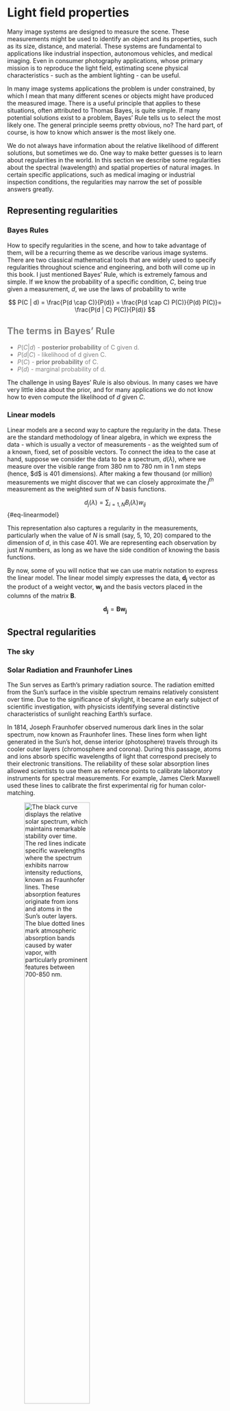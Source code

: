 # Light field properties {#sec-lightfield-properties}

Many image systems are designed to measure the scene. These measurements might be used to identify an object and its properties, such as its size, distance, and material. These systems are fundamental to applications like industrial inspection, autonomous vehicles, and medical imaging. Even in consumer photography applications, whose primary mission is to reproduce the light field, estimating scene physical characteristics - such as the ambient lighting - can be useful.

In many image systems applications the problem is under constrained, by which I mean that many different scenes or objects might have produced the measured image. There is a useful principle that applies to these situations, often attributed to Thomas Bayes, is quite simple. If many potential solutions exist to a problem, Bayes' Rule tells us to select the most likely one. The general principle seems pretty obvious, no? The hard part, of course, is how to know which answer is the most likely one.

We do not always have information about the relative likelihood of different solutions, but sometimes we do. One way to make better guesses is to learn about regularities in the world. In this section we describe some regularities about the spectral (wavelength) and spatial properties of natural images. In certain specific applications, such as medical imaging or industrial inspection conditions, the regularities may narrow the set of possible answers greatly.

## Representing regularities

### Bayes Rules

How to specify regularities in the scene, and how to take advantage of them, will be a recurring theme as we describe various image systems. There are two classical mathematical tools that are widely used to specify regularities throughout science and engineering, and both will come up in this book. I just mentioned Bayes' Rule, which is extremely famous and simple. If we know the probability of a specific condition, $C$, being true given a measurement, $d$, we use the laws of probability to write

$$
P(C | d) = \frac{P(d \cap C)}{P(d)} = \frac{P(d \cap C) P(C)}{P(d) P(C)}= \frac{P(d | C) P(C)}{P(d)}
$$

::: {#Bays-terms .callout-note style="color: gray" appearance="simple"}
## The terms in Bayes' Rule

-   $P(C | d)$ - **posterior probability** of C given d.
-   $P(d|C)$ - likelihood of d given C.
-   $P(C)$ - **prior probability** of C.
-   $P(d)$ - marginal probability of d.
:::

The challenge in using Bayes' Rule is also obvious. In many cases we have very little idea about the prior, and for many applications we do not know how to even compute the likelihood of $d$ given $C$.

### Linear models

Linear models are a second way to capture the regularity in the data. These are the standard methodology of linear algebra, in which we express the data - which is usually a vector of measurements - as the weighted sum of a known, fixed, set of possible vectors. To connect the idea to the case at hand, suppose we consider the data to be a spectrum, $d(\lambda)$, where we measure over the visible range from 380 nm to 780 nm in 1 nm steps (hence, \$d\$ is 401 dimensions). After making a few thousand (or million) measurements we might discover that we can closely approximate the $j^{th}$ measurement as the weighted sum of $N$ basis functions.

$$d_j(\lambda) = \sum_{i=1,N} B_i(\lambda) w_{ij}$$ {#eq-linearmodel}

This representation also captures a regularity in the measurements, particularly when the value of $N$ is small (say, 5, 10, 20) compared to the dimension of $d$, in this case 401. We are representing each observation by just $N$ numbers, as long as we have the side condition of knowing the basis functions.

By now, some of you will notice that we can use matrix notation to express the linear model. The linear model simply expresses the data, $\mathbf{d_j}$ vector as the product of a weight vector, $\mathbf{w_j}$ and the basis vectors placed in the columns of the matrix $\mathbf{B}$.

$$\mathbf{d_j} = \mathbf{B} \mathbf{w_j}$$

## Spectral regularities

### The sky

```{=html}
<!-- [https://chatgpt.com/share/679ebc49-5a7c-8002-a282-598e7f1bbb30 ]
Solar spectrum. Fraunhofer lines.  Stability of the solar spectrum 

https://chatgpt.com/c/679ebbfc-b510-8002-b372-489cd173d5d0

CIE Data downloaded to ISETCam from here.  Placed in data/lights/daylight and data/lights/solar  These appear to be distinguished, for now, based on Earth's surface or Sun's surface.

https://cie.co.at/datatable/components-relative-spectral-distribution-daylight
-->
```

### Solar Radiation and Fraunhofer Lines

The Sun serves as Earth's primary radiation source. The radiation emitted from the Sun's surface in the visible spectrum remains relatively consistent over time. Due to the significance of skylight, it became an early subject of scientific investigation, with physicists identifying several distinctive characteristics of sunlight reaching Earth's surface.

In 1814, Joseph Fraunhofer observed numerous dark lines in the solar spectrum, now known as Fraunhofer lines. These lines form when light generated in the Sun's hot, dense interior (photosphere) travels through its cooler outer layers (chromosphere and corona). During this passage, atoms and ions absorb specific wavelengths of light that correspond precisely to their electronic transitions. The reliability of these solar absorption lines allowed scientists to use them as reference points to calibrate laboratory instruments for spectral measurements. For example, James Clerk Maxwell used these lines to calibrate the first experimental rig for human color-matching.

![The black curve displays the relative solar spectrum, which maintains remarkable stability over time. The red lines indicate specific wavelengths where the spectrum exhibits narrow intensity reductions, known as Fraunhofer lines. These absorption features originate from ions and atoms in the Sun's outer layers. The blue dotted lines mark atmospheric absorption bands caused by water vapor, with particularly prominent features between 700-850 nm.](images/lightfields/01-solarspectrum.png){#fig-solarspectrum fig-align="center" width="60%"}

### Atmospheric Effects on Solar Radiation

Several spectral absorption lines observed at Earth's surface originate not from the Sun itself but from water vapor (H₂O) and other molecules in Earth's atmosphere. Unlike the stable solar absorption lines, these atmospheric absorptions can fluctuate relatively quickly with changing weather conditions.

As solar radiation traverses Earth's atmosphere, it undergoes substantial alteration by atmospheric particles and moisture. Additionally, the radiation's path length through the atmosphere varies with the time of day. Longer path lengths—such as during sunrise or sunset—further modify the spectral composition of radiation reaching Earth's surface.

These combined factors—atmospheric composition and path length variations—create a complex and dynamic radiation environment at Earth's surface. To account for these complexities, scientists employ models that represent both the mean characteristics and the natural variations of skylight incident upon Earth's surface.

![The solid curve shows the mean daylight spectrum measured by Judd, Macadam and Wyszecki and adopted as a standard by the CIE. The \* symbols are placed at the locations of the Fraunhofer lines and the atmospheric water vapor lines. The additional two curves are basis functions. Most daylights can be modeled as the mean plus weighted sums from these two bases.](images/lightfields/01-ciedaylightbasis.png){#fig-ciedaylight fig-align="center" width="60%"}

<!--# Moonlight regularities.  Used for space travel.https://chatgpt.com/share/67410dd0-ff54-8002-9b73-65294a849fe6  “The Potential of Moonlight Remote Sensing: A Systematic Assessment” explores the potential of using moonlight in remote sensing for nighttime Earth observation. The study uses data from VIIRS, the ISS, and UAV systems to evaluate moonlight’s capabilities.“Simulation Study of the Lunar Spectral Irradiances and the Earth-Based Moon Observation Geometry” focuses on modeling the spectral irradiance of moonlight using the Hapke model and its applications in satellite radiometric calibration.-->

::: {#california-sun .callout-note collapse="true" appearance="simple"}
## Do it yourself daylight spectra

When he was a student at Stanford, Jeff DiCarlo decided to measure the daylight outside his office for himself. He took a spectral radiometer, pointed it at a calibrated surface outside his window, and automatically made a thousand daylight measurements during the course of a year. These measurements were made at times that spanned what passes for different weather conditions in California. This figure shows that the mean spectrum he measured picked up the spectral lines and could be well approximated by the weighted sum of the CIE daylight bases.

![Average daylight measurements on the Stanford campus (solid) and CIE daylight basis fit to the average (dotted). The points with \* are the Fraunhofer and water vapor wavelengths. The fit is close, but I suspect there is an instrument calibration error of a few nanometers at wavelengths from 700nm and above.](images/lightfields/01-stanfordsun.png){#fig-stanfordsun fig-align="center" width="60%"}
:::

### Surface reflectance regularities

Maloney dissertation and the Russian guy. What was his name and story?

## Spatial regularities in natural scenes

### 1/f spatial frequency fall

Who first pointed this out? Relationship to the scale invariant idea of fractals, and the fractal nature of many things.

Ruderman and Bialek paper on natural image statistics.

Field, Olshausen

David M - famous mathematician guy

### Dead leaves model

Jon's Matlab script as a basis for discussing this.

Also, the deadleaves function in ISETCam.